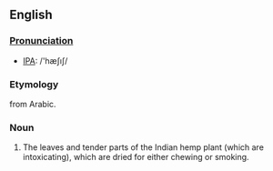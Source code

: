 {{wikipedia}}
==English==
===[[Pronunciation]]===
*[[w:International Phonetic Alphabet|IPA]]: /'hæ&#643;&#305;&#643;/
===Etymology===
from Arabic.
===Noun===
#The leaves and tender parts of the Indian hemp plant (which are intoxicating), which are dried for either chewing or smoking.